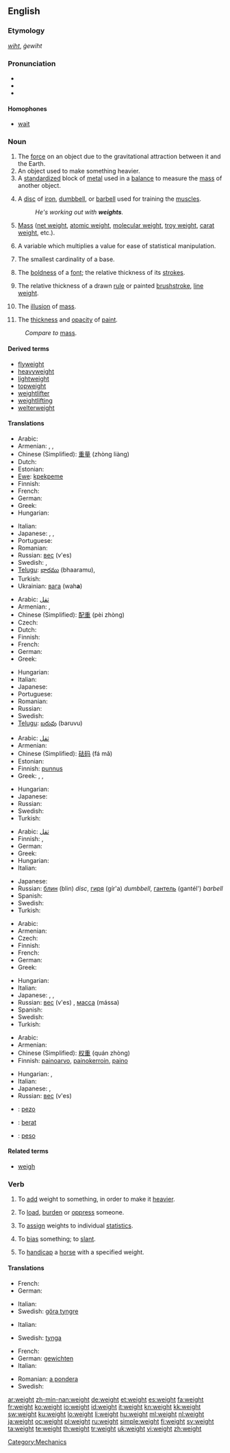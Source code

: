 {{wikipedia|dab=weight (disambiguation)|weight}}
==English==

===Etymology===
{{etyl|ang}} ''[[wiht]]'', ''ġewiht''

===Pronunciation===
* {{IPA|/weɪt/}}
* {{audio|en-us-weight.ogg|Audio (US)}}
* {{rhymes|eɪt}}

====Homophones====
* [[wait]]

===Noun===
{{wikipedia|weight}}
{{en-noun}}

# The [[force]] on an object due to the gravitational attraction between it and the Earth.
# An object used to make something heavier.
# A [[standardized]] block of [[metal]] used in a [[balance]] to measure the [[mass]] of another object.
# {{weightlifting}} A [[disc]] of [[iron]], [[dumbbell]], or [[barbell]] used for training the [[muscle]]s.
#: ''He's working out with '''weights'''.''
# {{physics}} [[mass|Mass]] ([[net weight]], [[atomic weight]], [[molecular weight]], [[troy weight]], [[carat weight]], etc.).
# {{statistics}} A variable which multiplies a value for ease of statistical manipulation.
# {{topology}} The smallest cardinality of a base.
# {{typography}} The [[boldness]] of a [[font]]; the relative thickness of its [[stroke]]s.
# {{context|visual art}} The relative thickness of a drawn [[rule]] or painted [[brushstroke]], [[line weight]].
# {{context|visual art}} The [[illusion]] of [[mass]].
# {{context|visual art}} The [[thickness]] and [[opacity]] of [[paint]].

: ''Compare to'' [[mass]].

====Derived terms====
* [[flyweight]]
* [[heavyweight]]
* [[lightweight]]
* [[topweight]]
* [[weightlifter]]
* [[weightlifting]]
* [[welterweight]]

====Translations====
{{trans-top|force due to gravity}}
* Arabic: {{t+|ar|وزن|alt=وَزْن|tr=wazn}}
* Armenian: {{t-|hy|կշիռ|tr=kšiṙ}},  {{t|hy|քաշ|tr=k’aš}},  {{t-|hy|ծանրություն|tr=çanrut’yun}}
* Chinese (Simplified): [[重量]] (zhòng liàng)
* Dutch: {{t+|nl|gewicht}}
* Estonian: {{t-|et|kaal}}
* [[Ewe]]: [[kpekpeme]] {{n}}
* Finnish: {{t+|fi|paino}}
* French: {{t+|fr|poids}}
* German: {{t+|de|Gewicht|n}}
* Greek: {{t|el|βάρος|n|tr=város|sc=Grek}}
* Hungarian: {{t+|hu|súly}}
{{trans-mid}}
* Italian: {{t+|it|peso|m}}
* Japanese: {{qualifier|objects}} {{t-|ja|重さ|tr=omosa}}, {{qualifier|general}} {{t+|ja|重量|tr=jūryō}}, {{qualifier|living things}} {{t|ja|体重|tr=taijū}}
* Portuguese: {{t+|pt|peso}}
* Romanian: {{t-|ro|greutate|f}}
* Russian: [[вес]] (v'es) {{m}}
* Swedish: {{t+|sv|tyngd|c}}, {{t+|sv|vikt|c}}
* [[Telugu]]: [[భారము]] (bhaaramu),  {{t|te|బరువు|tr=baruvu}}
* Turkish: {{t+|tr|ağırlık}}
* Ukrainian: [[вага]] (wah'''a''') {{f}}
{{trans-bottom}}

{{trans-top|object to make something heavier}}
* Arabic: [[ثقل]]
* Armenian: {{t|hy|բեռ|tr=beṙ}},  {{t-|hy|ծանրություն|tr=çanrut’yun}}
* Chinese (Simplified): [[配重]] (pèi zhòng)
* Czech: {{t-|cs|závaží|n}}
* Dutch: {{t+|nl|gewicht}}
* Finnish: {{t+|fi|paino}}
* French: {{t+|fr|poids}}
* German: {{t+|de|Gewicht|n}}
* Greek: {{t|el|βάρος|n|tr=város|sc=Grek}}
{{trans-mid}}
* Hungarian: {{t+|hu|súly}}
* Italian: {{t+|it|peso|m}}
* Japanese: {{t|ja|重り|tr=omori}}
* Portuguese: {{t+|pt|peso}}
* Romanian: {{t-|ro|greutate|f}}
* Russian: {{t+|ru|груз|m|tr=gruz}}
* Swedish: {{t+|sv|vikt|c}}
* [[Telugu]]: [[బరువు]] (baruvu)
{{trans-bottom}}

{{trans-top|measuring weights}}
* Arabic: [[ثقل]]
* Armenian: {{t|hy|կշռաքար|tr=kšṙak'ar}}
* Chinese (Simplified): [[砝码]] (fá mǎ)
* Estonian: {{t|et|kaaluma}}
* Finnish: [[punnus]]
* Greek: {{t|el|ζύγι|n|tr=zíγi|sc=Grek}}, {{t|el|σταθμά|n|p|tr=staθmá}}, {{t|el|σταθμίον|n|tr=staθmíon|sc=Grek}}
{{trans-mid}}
* Hungarian: {{t+|hu|súly}}
* Japanese: {{t|ja|分銅|tr=fundō}}
* Russian: {{t+|ru|гиря|f|tr=gír'a}}
* Swedish: {{t+|sv|vikt|c}}
* Turkish: {{t+|tr|ağırlık}}
{{trans-bottom}}

{{trans-top|sport device}}
* Arabic: [[ثقل]]
* Finnish: {{t+|fi|paino}}, {{t-|fi|puntti}}
* German: {{t+|de|Gewicht|n}}
* Greek: {{t|el|βάρη|n|p|tr=vári|sc=Grek}}
* Hungarian: {{t+|hu|súly}}
* Italian: {{t+|it|peso|m}}
{{trans-mid}}
* Japanese: {{t|ja|重り|tr=omori}}
* Russian: [[блин]] (blin) {{m}} ''disc'', [[гиря]] (gír'a) {{f}} ''dumbbell'', [[гантель]] (gantél') {{f}} ''barbell''
* Spanish: {{t-|es|pesa|f}}
* Swedish: {{t+|sv|vikt|c}}
* Turkish: {{t+|tr|ağırlık}}
{{trans-bottom}}

{{trans-top|physics: mass}}
* Arabic: {{t+|ar|وزن}}
* Armenian: {{t-|hy|զանգված|tr=zangvaç}}
* Czech: {{t-|cs|váha|f}}
* Finnish: {{t+|fi|paino}}
* French: {{t+|fr|masse}}
* German: {{t+|de|Masse|f}}
* Greek: {{t|el|μάζα|f|tr=máza|sc=Grek}}
{{trans-mid}}
* Hungarian: {{t+|hu|tömeg}}
* Italian: {{t+|it|massa|f}}
* Japanese: {{t-|ja|重さ|tr=omosa}}, {{t+|ja|重量|tr=jūryō}}, {{t|ja|荷重|tr=kajū}}
* Russian: [[вес]] (v'es) {{m}}, [[масса]] (mássa) {{f}}
* Spanish: {{t+|es|masa|f}}
* Swedish: {{t+|sv|massa|c}}
* Turkish: {{t+|tr|ağırlık}}
{{trans-bottom}}

{{trans-top|statistics: statistical value}}
* Arabic: {{t+|ar|وزن}}
* Armenian: {{t-|hy|կշիռ|tr=kšiṙ}}
* Chinese (Simplified): [[权重]] (quán zhòng)
* Finnish: [[painoarvo]], [[painokerroin]], [[paino]]
{{trans-mid}}
* Hungarian: {{t+|hu|súly}},  {{t|hu|súlyozás}}
* Italian: {{t+|it|peso|m}}
* Japanese: {{t-|ja|重さ|tr=omosa}}, {{t|ja|重み|tr=omomi}}
* Russian: [[вес]] (v'es) {{m}}
{{trans-bottom}}

{{checktrans-top}}
* {{ttbc|Ido}} : [[pezo]]
* {{ttbc|Indonesian}}: [[berat]]
* {{ttbc|Spanish}}: [[peso]] {{m}}
{{trans-bottom}}

====Related terms====
* [[weigh]]

===Verb===
{{en-verb}}

# {{transitive}} To [[add]] weight to something, in order to make it [[heavier]].
# {{transitive}} To [[load]], [[burden]] or [[oppress]] someone.
# {{context|transitive|mathematics}} To [[assign]] weights to individual [[statistic]]s.
# {{transitive}} To [[bias]] something; to [[slant]].
# {{context|transitive|horse racing}} To [[handicap]] a [[horse]] with a specified weight.

====Translations====
{{trans-top|add weight}}
* French: {{t+|fr|alourdir}}
* German: {{t+|de|beschweren}}
{{trans-mid}}
* Italian: {{t-|it|appesantire}}
* Swedish: [[göra tyngre]]
{{trans-bottom}}

{{trans-top|oppress}}
* Italian: {{t-|it|gravare}}
{{trans-mid}}
* Swedish: [[tynga]]
{{trans-bottom}}

{{trans-top|in mathematics}}
* French: {{t+|fr|pondérer}}
* German: [[gewichten]]
* Italian: {{t+|it|ponderare}}
{{trans-mid}}
* Romanian: [[a pondera]]
* Swedish: {{t+|sv|vikta}}
{{trans-bottom}}

{{trans-top|to bias, to slant}}
{{trans-mid}}
{{trans-bottom}}

{{trans-top|to handicap a horse}}
{{trans-mid}}
{{trans-bottom}}

[[Category:Mechanics]]

[[ar:weight]]
[[zh-min-nan:weight]]
[[de:weight]]
[[et:weight]]
[[es:weight]]
[[fa:weight]]
[[fr:weight]]
[[ko:weight]]
[[io:weight]]
[[id:weight]]
[[it:weight]]
[[kn:weight]]
[[kk:weight]]
[[sw:weight]]
[[ku:weight]]
[[lo:weight]]
[[li:weight]]
[[hu:weight]]
[[ml:weight]]
[[nl:weight]]
[[ja:weight]]
[[oc:weight]]
[[pl:weight]]
[[ru:weight]]
[[simple:weight]]
[[fi:weight]]
[[sv:weight]]
[[ta:weight]]
[[te:weight]]
[[th:weight]]
[[tr:weight]]
[[uk:weight]]
[[vi:weight]]
[[zh:weight]]